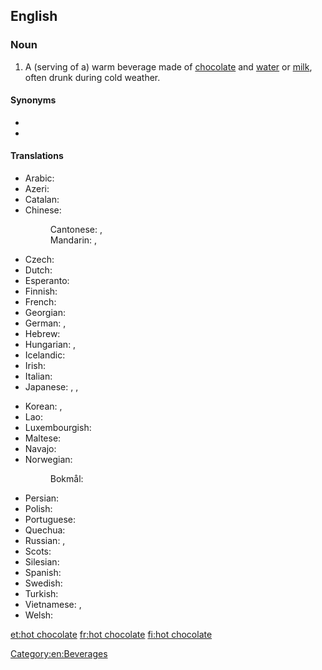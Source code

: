 {{also|hot-chocolate}}
==English==
{{wikipedia}}

===Noun===
{{en-noun|~}}

# A (serving of a) warm beverage made of [[chocolate]] and [[water]] or [[milk]], often drunk during cold weather.

====Synonyms====
* {{l|en|hot cocoa}}
* {{l|en|cocoa}}

====Translations====
{{trans-top|beverage}}
* Arabic: {{t|ar|شُكُولَاتَة سَاخِنَة|f|tr=šukūlāta sāḵina}}
* Azeri: {{t+|az|kakao}}
* Catalan: {{t|ca|xocolata desfeta|f}}
* Chinese:
*: Cantonese: {{t|yue|熱朱古力|sc=Hani}}, {{t|yue|热朱古力|tr=jit6 zyu1 gu2-1 lik6-1|sc=Hani}}
*: Mandarin: {{t|cmn|熱巧克力|sc=Hani}}, {{t|cmn|热巧克力|tr=rè qiǎokèlì|sc=Hani}}
* Czech: {{t|cs|horká čokoláda|f}}
* Dutch: {{t|nl|warme choco}}
* Esperanto: {{t|eo|trinkĉokolado}}
* Finnish: {{t+|fi|kaakao}}
* French: {{t+|fr|chocolat chaud|m}}
* Georgian: {{t|ka|ცხელი შოკოლადი|sc=Geor}}
* German: {{t+|de|Kakao|m}}, {{t|de|heiße Schokolade|f}}
* Hebrew: {{t+|he|שוקו|m|tr=shóko|sc=Hebr}}
* Hungarian: {{t+|hu|forró csokoládé}}, {{t+|hu|kakaó}}
* Icelandic: {{t|is|heitt kakó}}
* Irish: {{t|ga|seacláid the}}
* Italian: {{t|it|cioccolata calda}}
* Japanese: {{t+|ja|ココア|tr=kokoa|sc=Jpan}}, {{t|ja|ホットチョコレート|tr=hottochokorēto|sc=Jpan}}, {{t|ja|ホットチョコ|tr=hotto choko|sc=Jpan}}
{{trans-mid}}
* Korean: {{t|ko|핫초코|sc=Kore}}, {{t+|ko|코코아|sc=Kore}}
* Lao: {{t|lo|ເລດຮ້ອນ|sc=Laoo}}
* Luxembourgish: {{t|lb|schockelaskaffi}}
* Maltese: {{t|mt|xarba taċ-ċikkulata|f}}
* Navajo: {{t|nv|gohwééh hashtłʼishí}}
* Norwegian:
*: Bokmål: {{t+|nb|kakao}}
* Persian: {{t+|fa|شکلات داغ|tr=šukulât-e dâğ|sc=fa-Arab}}
* Polish: {{t|pl|gorąca czekolada}}
* Portuguese: {{t|pt|chocolate quente|m}}
* Quechua: {{t|qu|kakawa upyana}}
* Russian: {{t|ru|горя́чий шокола́д|m}}, {{t+|ru|кака́о|n}}
* Scots: {{t|sco|het chocolate}}
* Silesian: {{t|szl|gorko szekulada}}
* Spanish: {{t+|es|chocolate|m}}
* Swedish: {{t+|sv|varm choklad}}
* Turkish: {{t|tr|sıcak çikolata}}
* Vietnamese: {{t|vi|nước sôcôla}}, {{t|vi|sôcôla nóng}}
* Welsh: {{t|cy|siocled poeth|m}}
{{trans-bottom}}

[[Category:en:Beverages]]

[[et:hot chocolate]]
[[fr:hot chocolate]]
[[fi:hot chocolate]]